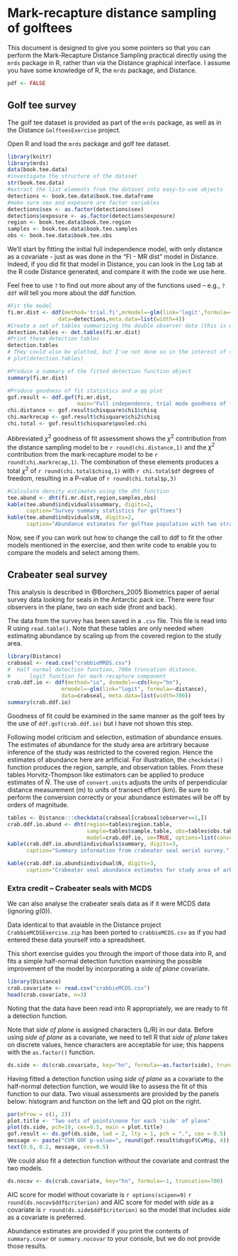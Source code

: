 # Mark-recapture distance sampling of golftees

This document is designed to give you some pointers so that you can perform the Mark-Recapture Distance Sampling practical directly using the `mrds` package in R, rather than via the Distance graphical interface.  I assume you have some knowledge of R, the `mrds` package, and Distance.

```r
pdf <- FALSE
```


## Golf tee survey

The golf tee dataset is provided as part of the `mrds` package, as well as in the Distance `GolfteesExercise` project.



Open R and load the `mrds` package and golf tee dataset.
```r
library(knitr)
library(mrds)
data(book.tee.data)
#investigate the structure of the dataset
str(book.tee.data)
#extract the list elements from the dataset into easy-to-use objects
detections <- book.tee.data$book.tee.dataframe
#make sure sex and exposure are factor variables
detections$sex <- as.factor(detections$sex)
detections$exposure <- as.factor(detections$exposure)
region <- book.tee.data$book.tee.region
samples <- book.tee.data$book.tee.samples
obs <- book.tee.data$book.tee.obs
```
We'll start by fitting the initial full independence model, with only distance as a covariate - just as was done in the "FI - MR dist" model in Distance.  Indeed, if you did fit that model in Distance, you can look in the Log tab at the R code Distance generated, and compare it with the code we use here.

Feel free to use `?` to find out more about any of the functions used -- e.g., `?ddf` will tell you more about the ddf function.

```r
#Fit the model
fi.mr.dist <- ddf(method='trial.fi',mrmodel=~glm(link='logit',formula=~distance),
                data=detections,meta.data=list(width=4))
#Create a set of tables summarizing the double observer data (this is what Distance does)
detection.tables <- det.tables(fi.mr.dist)
#Print these detection tables
detection.tables
# They could also be plotted, but I've not done so in the interest of space
# plot(detection.tables)

#Produce a summary of the fitted detection function object
summary(fi.mr.dist)

#Produce goodness of fit statistics and a qq plot
gof.result <- ddf.gof(fi.mr.dist, 
                      main="Full independence, trial mode goodness of fit\nGolftee data")
chi.distance <- gof.result$chisquare$chi1$chisq
chi.markrecap <- gof.result$chisquare$chi2$chisq
chi.total <- gof.result$chisquare$pooled.chi
```



Abbreviated $\chi^2$ goodness of fit assessment shows the $\chi^2$ contribution from the distance sampling model to be `r round(chi.distance,1)` and the $\chi^2$ contribution from the mark-recapture model to be `r round(chi.markrecap,1)`.  The combination of these elements produces a total $\chi^2$ of `r round(chi.total$chisq,1)` with `r chi.total$df` degrees of freedom, resulting in a P-value of `r round(chi.total$p,3)`

```r
#Calculate density estimates using the dht function
tee.abund <- dht(fi.mr.dist,region,samples,obs)
kable(tee.abund$individuals$summary, digits=2, 
      caption="Survey summary statistics for golftees")
kable(tee.abund$individuals$N, digits=2, 
      caption="Abundance estimates for golftee population with two strata")
```

Now, see if you can work out how to change the call to ddf to fit the other models mentioned in the exercise, and then write code to enable you to compare the models and select among them.

## Crabeater seal survey

This analysis is described in @Borchers_2005 Biometrics paper of aerial survey data looking for seals in the Antarctic pack ice.  There were four observers in the plane, two on each side (front and back).  

The data from the survey has been saved in a `.csv` file. This file is read into R using `read.table()`.   Note that these tables are only needed when estimating abundance by scaling up from the covered region to the study area.

```r
library(Distance)
crabseal <- read.csv("crabbieMRDS.csv")
#  Half normal detection function, 700m truncation distance, 
#      logit function for mark-recapture component
crab.ddf.io <- ddf(method="io", dsmodel=~cds(key="hn"),
                 mrmodel=~glm(link="logit", formula=~distance),
                 data=crabseal, meta.data=list(width=700))
summary(crab.ddf.io)
```




Goodness of fit could be examined in the same manner as the golf tees by the use of `ddf.gof(crab.ddf.io)` but I have not shown this step.

Following model criticism and selection, estimation of abundance ensues.  The estimates of abundance for the study area are arbitrary because inference of the study was restricted to the covered region.  Hence the estimates of abundance here are artificial. For illustration, the `checkdata()` function produces the region, sample, and observation tables. From these tables Horvitz-Thompson like estimators can be applied to produce estimates of $\hat{N}$.  The use of `convert.units` adjusts the units of perpendicular distance measurement (m) to units of transect effort (km).  Be sure to perform the conversion correctly or your abundance estimates will be off by orders of magnitude.

```r
tables <- Distance:::checkdata(crabseal[crabseal$observer==1,])
crab.ddf.io.abund <- dht(region=tables$region.table, 
                         sample=tables$sample.table, obs=tables$obs.table,
                         model=crab.ddf.io, se=TRUE, options=list(convert.units=0.001))
kable(crab.ddf.io.abund$individuals$summary, digits=3,
      caption="Summary information from crabeater seal aerial survey.")
```

```r
kable(crab.ddf.io.abund$individual$N, digits=3,
      caption="Crabeater seal abundance estimates for study area of arbitrary size.")
```




### Extra credit -- Crabeater seals with MCDS

We can also analyse the crabeater seals data as if it were MCDS data (ignoring $g(0)$).

Data identical to that avaiable in the Distance project `CrabbieMCDSExercise.zip` has been ported to `crabbieMCDS.csv` as if you had entered these data yourself into a spreadsheet.

This short exercise guides you through the import of those data into R, and fits a simple half-normal detection function examining the possible improvement of the model by incorporating a _side of plane_ covariate.

```r
library(Distance)
crab.covariate <- read.csv("crabbieMCDS.csv")
head(crab.covariate, n=3)
```

Noting that the data have been read into R appropriately, we are ready to fit a detection function.  

Note that _side of plane_ is assigned characters (L/R) in our data.  Before using _side of plane_ as a covariate, we need to tell R that _side of plane_ takes on discrete values, hence characters are acceptable for use; this happens with the `as.factor()` function.

```r
ds.side <- ds(crab.covariate, key="hn", formula=~as.factor(side), truncation=700)
```

Having fitted a detection function using _side of plane_ as a covariate to the half-normal detection function, we would like to assess the fit of this function to our data.  Two visual assessments are provided by the panels below: histogram and function on the left and QQ plot on the right.

```r
par(mfrow = c(1, 2))
plot.title <- "Two sets of points\none for each 'side' of plane"
plot(ds.side, pch=19, cex=0.5, main = plot.title)
gof.result <- ds.gof(ds.side, lwd = 2, lty = 1, pch = ".", cex = 0.5)
message <- paste("CVM GOF p-value=", round(gof.result$dsgof$CvM$p, 4))
text(0.6, 0.2, message, cex=0.5)
```

We could also fit a detection function without the covariate and contrast the two models.

```r
ds.nocov <- ds(crab.covariate, key="hn", formula=~1, truncation=700)
```

AIC score for model without covariate is `r options(scipen=9)` `r round(ds.nocov$ddf$criterion)` and AIC score for model with _side_ as a covariate is  `r round(ds.side$ddf$criterion)` so the model that includes _side_ as a covariate is preferred.  

Abundance estimates are provided if you print the contents of `summary.covar` or `summary.nocovar` to your console, but we do not provide those results.
<!--We could go on to produce abundance estimates from our preferred model using `dht(cr.cov.ddf)` if we had provided information about the size of the crabeater seal study area. -->

